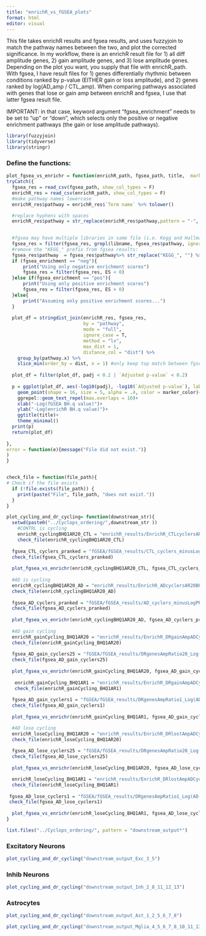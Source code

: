 ```yaml
---
title: "enrichR_vs_fGSEA_plots"
format: html
editor: visual
---
```


This file takes enrichR results and fgsea results, and uses fuzzyjoin to match the pathway names between the two, and plot the corrected significance. In my workflow, there is an enrichR result file for 1) all diff amplitude genes, 2) gain amplitude genes, and 3) lose amplitude genes. Depending on the plot you want, you supply that file with enrichR_path. With fgsea, I have result files for 1) genes differentially rhythmic between conditions ranked by p-value (EITHER gain or loss amplitude), and 2) genes ranked by log(AD_amp / CTL_amp). When comparing pathways associated with genes that lose or gain amp between enrichR and fgsea, I use that latter fgsea result file.

IMPORTANT: in that case, keyword argument "fgsea_enrichment" needs to be set to "up" or "down", which selects only the positive or negative enrichment pathways (the gain or lose amplitude pathways).

```r
library(fuzzyjoin)
library(tidyverse)
library(stringr) 
```

### Define the functions:

```r
plot_fgsea_vs_enrichr = function(enrichR_path, fgsea_path, title,  marker_color = "#000000", libname = "KEGG", fgsea_enrichment = NULL){
tryCatch({
  fgsea_res = read_csv(fgsea_path, show_col_types = F)
  enrichR_res = read_csv(enrichR_path, show_col_types = F)
  #make pathway names lowercase
  enrichR_res$pathway = enrichR_res$`Term name` %>% tolower() 

  #replace hyphens with spaces
  enrichR_res$pathway = str_replace(enrichR_res$pathway,pattern = "-", " ")

  
  #fgsea may have multiple libraries in same file (i.e. Kegg and Hallmark), filter for only libname:
  fgsea_res = filter(fgsea_res, grepl(libname, fgsea_res$pathway, ignore.case = T))
  #remove the "KEGG_" prefix from fgsea results:
  fgsea_res$pathway  = fgsea_res$pathway%>% str_replace("KEGG_", "") %>% str_replace_all("_", " ") %>% tolower()
  if (fgsea_enrichment == "neg"){
      print("Using only negative enrichment scores")
      fgsea_res = filter(fgsea_res, ES < 0)
  }else if(fgsea_enrichment == "pos"){
      print("Using only positive enrichment scores")
      fgsea_res = filter(fgsea_res, ES > 0)
  }else{
      print("Assuming only positive enrichment scores...")
  }
  
  plot_df = stringdist_join(enrichR_res, fgsea_res,
                            by = "pathway",
                            mode = "full",
                            ignore_case = T,
                            method = "lv",
                            max_dist = 1,
                            distance_col = "dist") %>%
    group_by(pathway.x) %>%
    slice_min(order_by = dist, n = 1) #only keep top match between fgsea and enrichR
  
  plot_df = filter(plot_df, padj < 0.2 | `Adjusted p-value` < 0.2)
  
  p = ggplot(plot_df, aes(-log10(padj), -log10(`Adjusted p-value`), label = str_to_title(pathway.x)))+
    geom_point(shape = 16, size = 5, alpha = .4, color = marker_color)+
    ggrepel::geom_text_repel(max.overlaps = 10)+
    xlab("-Log(fGSEA BH.q value)")+
    ylab("-Log(enrichR BH.q value)")+
    ggtitle(title)+
    theme_minimal()
  print(p)
  return(plot_df)
   
},
error = function(e){message("File did not exist.")}
)  
}


check_file = function(file_path){
# Check if the file exists
  if (!file.exists(file_path)) {
    print(paste("File", file_path, "does not exist."))
  }
}

plot_cycling_and_dr_cycling= function(downstream_str){
  setwd(paste0("../Cyclops_ordering/",downstream_str ))
    #CONTRL is cycling
    enrichR_cyclingBHQ1AR20_CTL = "enrichR_results/EnrichR_CTLcyclersAR20BHQ1_BCKGRND-EnrichRbackground/CTLcyclersAR20BHQ1_LIBRY-KEGG2021Human_BCKGRND-EnrichRbackground.csv"
    check_file(enrichR_cyclingBHQ1AR20_CTL)
    
  fgsea_CTL_cyclers_pranked = "fGSEA/fGSEA_results/CTL_cyclers_minusLogPRanked.csv"
  check_file(fgsea_CTL_cyclers_pranked)
  
  plot_fgsea_vs_enrichr(enrichR_cyclingBHQ1AR20_CTL, fgsea_CTL_cyclers_pranked, "Pathways Cycling in CTL (Cycling BHQ1 AR20)", fgsea_enrichment = "all", marker_color = "#0091ff")
  
  #AD is cycling
  enrichR_cyclingBHQ1AR20_AD = "enrichR_results/EnrichR_ADcyclersAR20BHQ1_BCKGRND-EnrichRbackground/ADcyclersAR20BHQ1_LIBRY-KEGG2021Human_BCKGRND-EnrichRbackground.csv"
  check_file(enrichR_cyclingBHQ1AR20_AD)
  
  fgsea_AD_cyclers_pranked = "fGSEA/fGSEA_results/AD_cyclers_minusLogPRanked.csv"
  check_file(fgsea_AD_cyclers_pranked)
  
  plot_fgsea_vs_enrichr(enrichR_cyclingBHQ1AR20_AD, fgsea_AD_cyclers_pranked, "Pathways Cycing in AD (Cycling BHQ1 AR20)", fgsea_enrichment = "all", marker_color = "red")
  
  #AD gain cycling
  enrichR_gainCycling_BHQ1AR20 = "enrichR_results/EnrichR_DRgainAmpADCyclingBHQ1AR20DRBHQ3_BCKGRND-diffrhythmsCyclingBHQ1AmpRatio20/DRgainAmpADCyclingBHQ1AR20DRBHQ3_LIBRY-KEGG2021Human_BCKGRND-diffrhythmsCyclingBHQ1AmpRatio20.csv"
  check_file(enrichR_gainCycling_BHQ1AR20)
  
  fgsea_AD_gain_cyclers25 = "fGSEA/fGSEA_results/DRgenesAmpRatio20_Log(AD-CTL)ranked.csv"
  check_file(fgsea_AD_gain_cyclers25)
  
  plot_fgsea_vs_enrichr(enrichR_gainCycling_BHQ1AR20, fgsea_AD_gain_cyclers25, "Pathways Gain Rhythmicity in AD (Cycling BHQ1 AR20)", fgsea_enrichment = "pos", marker_color = "#D81B60")
  
   enrichR_gainCycling_BHQ1AR1 = "enrichR_results/EnrichR_DRgainAmpADCyclingBHQ1AR1DRBHQ3_BCKGRND-diffrhythmsCyclingBHQ1AmpRatio1/DRgainAmpADCyclingBHQ1AR1DRBHQ3_LIBRY-KEGG2021Human_BCKGRND-diffrhythmsCyclingBHQ1AmpRatio1.csv"
   check_file(enrichR_gainCycling_BHQ1AR1)
   
  fgsea_AD_gain_cyclers1 = "fGSEA/fGSEA_results/DRgenesAmpRatio1_Log(AD-CTL)ranked.csv"
  check_file(fgsea_AD_gain_cyclers1)
  
  plot_fgsea_vs_enrichr(enrichR_gainCycling_BHQ1AR1, fgsea_AD_gain_cyclers1, "Pathways Gain Rhythmicity in AD (Cycling BHQ1 AR1)", fgsea_enrichment = "pos",  marker_color = "#D81B60")

  #AD lose cycling
  enrichR_loseCycling_BHQ1AR20 = "enrichR_results/EnrichR_DRlostAmpADCyclingBHQ1AR20DRBHQ3_BCKGRND-diffrhythmsCyclingBHQ1AmpRatio20/DRlostAmpADCyclingBHQ1AR20DRBHQ3_LIBRY-KEGG2021Human_BCKGRND-diffrhythmsCyclingBHQ1AmpRatio20.csv"
  check_file(enrichR_loseCycling_BHQ1AR20)
  
  fgsea_AD_lose_cyclers25 = "fGSEA/fGSEA_results/DRgenesAmpRatio20_Log(AD-CTL)ranked.csv"
  check_file(fgsea_AD_lose_cyclers25)
  
  plot_fgsea_vs_enrichr(enrichR_loseCycling_BHQ1AR20, fgsea_AD_lose_cyclers25, "Pathways Lose Rhythmicity in AD (Cycling BHQ1 AR20)", fgsea_enrichment = "neg", marker_color = "#FE6100")

  enrichR_loseCycling_BHQ1AR1 = "enrichR_results/EnrichR_DRlostAmpADCyclingBHQ1AR1DRBHQ3_BCKGRND-diffrhythmsCyclingBHQ1AmpRatio1/DRlostAmpADCyclingBHQ1AR1DRBHQ3_LIBRY-KEGG2021Human_BCKGRND-diffrhythmsCyclingBHQ1AmpRatio1.csv"
  check_file(enrichR_loseCycling_BHQ1AR1)
  
 fgsea_AD_lose_cyclers1 = "fGSEA/fGSEA_results/DRgenesAmpRatio1_Log(AD-CTL)ranked.csv"
 check_file(fgsea_AD_lose_cyclers1)
 
  plot_fgsea_vs_enrichr(enrichR_loseCycling_BHQ1AR1, fgsea_AD_lose_cyclers1, "Pathways Lose Rhythmicity in AD (Cycling BHQ1 AR1)", fgsea_enrichment = "neg", marker_color = "#FE6100")
}

list.files("../Cyclops_ordering/", pattern = "downstream_output*")
```

### Excitatory Neurons

```r
plot_cycling_and_dr_cycling("downstream_output_Exc_3_5")
```

### Inhib Neurons

```r
plot_cycling_and_dr_cycling("downstream_output_Inh_2_8_11_12_13")
```

### Astrocytes

```r
plot_cycling_and_dr_cycling("downstream_output_Ast_1_2_5_6_7_8")
```

```r
plot_cycling_and_dr_cycling("downstream_output_Mglia_4_5_6_7_8_10_11_13_15_16")
```
